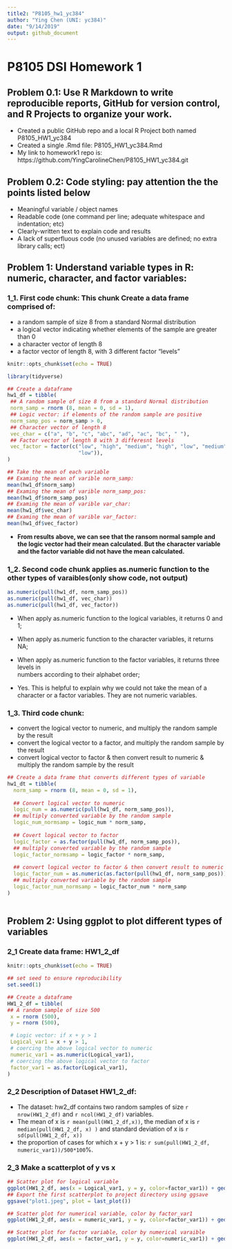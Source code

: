 ```yaml
---
title2: "P8105_hw1_yc384"
author: "Ying Chen (UNI: yc384)"
date: "9/14/2019"
output: github_document
---
```


# **P8105 DSI Homework 1**

## Problem 0.1: Use R Markdown to write reproducible reports, GitHub for version control, and R Projects to organize your work.

* Created a public GitHub repo and a local R Project both named P8105_HW1_yc384
* Created a single .Rmd file: P8105_HW1_yc384.Rmd
* My link to homework1 repo is: https://github.com/YingCarolineChen/P8105_HW1_yc384.git


## Problem 0.2: Code styling: pay attention the the points listed below

* Meaningful variable / object names
* Readable code (one command per line; adequate whitespace and indentation; etc)
* Clearly-written text to explain code and results
* A lack of superfluous code (no unused variables are defined; no extra library calls; ect)


## Problem 1: Understand variable types in R: numeric, character, and factor variables:

### 1_1. First code chunk: This chunk Create a data frame comprised of:
* a random sample of size 8 from a standard Normal distribution
* a logical vector indicating whether elements of the sample are greater than 0
* a character vector of length 8
* a factor vector of length 8, with 3 different factor “levels”

```r
knitr::opts_chunk$set(echo = TRUE)

library(tidyverse)

## Create a dataframe 
hw1_df = tibble(
 ## A random sample of size 8 from a standard Normal distribution
 norm_samp = rnorm (8, mean = 0, sd = 1),
 ## Logic vector: if elements of the random sample are positive
 norm_samp_pos = norm_samp > 0,
 ## Character vector of length 8
 vec_char = c("a", "b", "c", "abc", "ad", "ac", "bc", " "),
 ## Factor vector of length 8 with 3 differesnt levels
 vec_factor = factor(c("low", "high", "medium", "high", "low", "medium", "high",  
                       "low")),
)

## Take the mean of each variable
## Examing the mean of varible norm_samp: 
mean(hw1_df$norm_samp)
## Examing the mean of varible norm_samp_pos: 
mean(hw1_df$norm_samp_pos)
## Examing the mean of varible var_char: 
mean(hw1_df$vec_char)
## Examing the mean of varible var_factor: 
mean(hw1_df$vec_factor)

```

* **From results above, we can see that the ransom normal sample and the logic vector had their mean calculated. But the character variable and the factor variable did not have the mean calculated.**


### 1_2.  Second code chunk applies as.numeric function to the other types of varaibles(only show code, not output)
        
```r
as.numeric(pull(hw1_df, norm_samp_pos))
as.numeric(pull(hw1_df, vec_char))
as.numeric(pull(hw1_df, vec_factor))

```
* When apply as.numeric function to the logical variables, it returns 0 and 1; 
* When apply as.numeric function to the character variables, it returns NA;
* When apply as.numeric function to the factor variables, it returns three levels in   
  numbers according to their alphabet order;

* Yes. This is helpful to explain why we could not take the mean of a character or a factor variables. They are not numeric variables. 

### 1_3. Third code chunk:  
* convert the logical vector to numeric, and multiply the random sample by the result
* convert the logical vector to a factor, and multiply the random sample by the result
* convert logical vector to factor & then convert result to numeric & multiply the random sample by the result

```r
## Create a data frame that converts different types of variable
hw1_dt = tibble(
  norm_samp = rnorm (8, mean = 0, sd = 1),
  
  ## Convert logical vector to numeric
  logic_num = as.numeric(pull(hw1_df, norm_samp_pos)),
  ## multiply converted variable by the random sample
  logic_num_normsamp = logic_num * norm_samp,
  
  ## Covert logical vector to factor
  logic_factor = as.factor(pull(hw1_df, norm_samp_pos)),
  ## multiply converted variable by the random sample
  logic_factor_normsamp = logic_factor * norm_samp,
  
  ## convert logical vector to factor & then convert result to numeric
  logic_factor_num = as.numeric(as.factor(pull(hw1_df, norm_samp_pos))),
  ## multiply converted variable by the random sample
  logic_factor_num_normsamp = logic_factor_num * norm_samp
)
 
```

## Problem 2: Using ggplot to plot different types of variables

### 2_1 Create data frame: HW1_2_df
```r
knitr::opts_chunk$set(echo = TRUE)

## set seed to ensure reproducibility
set.seed(1)

## Create a dataframe 
HW1_2_df = tibble(
## A random sample of size 500
 x = rnorm (500),
 y = rnorm (500),

 # Logic vector: if x + y > 1
 Logical_var1 = x + y > 1,
 # coercing the above logical vector to numeric
 numeric_var1 = as.numeric(Logical_var1),
 # coercing the above logical vector to factor
 factor_var1 = as.factor(Logical_var1),
)

```

### 2_2 Description of Dataset HW1_2_df: 
* The dataset: hw2_df contains two random samples of size `r nrow(HW1_2_df)` and `r ncol(HW1_2_df) ` variables. 
* The mean of x is `r mean(pull(HW1_2_df,x))`, the median of x is `r median(pull(HW1_2_df, x) )` and standard deviation of x is `r sd(pull(HW1_2_df, x))`
* the proportion of cases for which x + y > 1 is: `r sum(pull(HW1_2_df, numeric_var1))/500*100`%.

### 2_3 Make a scatterplot of y vs x
```r

## Scatter plot for logical variable
ggplot(HW1_2_df, aes(x = Logical_var1, y = y, color=factor_var1)) + geom_point()
## Export the first scatterplot to project directory using ggsave
ggsave("plot1.jpeg", plot = last_plot())

## Scatter plot for numerical variable, color by factor_var1
ggplot(HW1_2_df, aes(x = numeric_var1, y = y, color=factor_var1)) + geom_point()

## Scatter plot for factor variable, color by numerical varaible
ggplot(HW1_2_df, aes(x = factor_var1, y = y, color=numeric_var1)) + geom_point()

```
